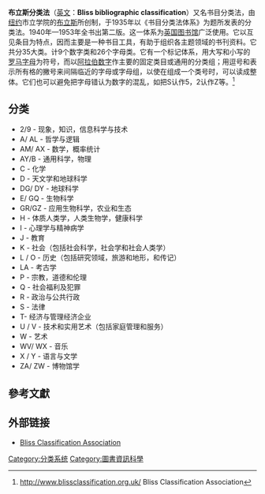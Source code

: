 '''布立斯分类法'''（[[英文|英文]]：'''Bliss bibliographic classification '''）又名书目分类法，由[[纽约|纽约]]市立学院的[[布立斯|布立斯]]所创制，于1935年以《书目分类法体系》为题所发表的分类法。1940年—1953年全书出第二版。这一体系为[[英国|英国]][[图书馆|图书馆]]广泛使用。它以互见条目为特点，因而主要是一种书目工具，有助于组织各主题领域的书刊资料。它共分35大类。计9个数字类和26个字母类。它有一个标记体系，用大写和小写的[[罗马字母|罗马字母]]为符号，而以[[阿拉伯数字|阿拉伯数字]]作主要的固定类目或通用的分类组；用逗号和表示所有格的撇号来间隔临近的字母或字母组，以使在组成一个类号时，可以读成整体。它们也可以避免把字母错认为数字的混乱，如把S认作5，2认作Z等。<ref>http://www.blissclassification.org.uk/ {{Wayback|url=http://www.blissclassification.org.uk/ |date=20120321183835 }} Bliss Classification Association</ref>

==分类==
*2/9 - 现象，知识，信息科学与技术
*A/ AL - 哲学与逻辑
*AM/ AX - 数学，概率统计
*AY/B - 通用科学，物理
*C  - 化学
*D  - 天文学和地球科学
*DG/ DY - 地球科学
*E/ GQ  - 生物科学
*GR/GZ - 应用生物科学，农业和生态
*H  - 体质人类学，人类生物学，健康科学
*I - 心理学与精神病学
*J  - 教育
*K  - 社会（包括社会科学，社会学和社会人类学）
*L / O - 历史（包括研究领域，旅游和地形，和传记）
*LA - 考古学
*P  - 宗教，道德和伦理
*Q  - 社会福利及犯罪
*R  - 政治与公共行政
*S  - 法律
*T- 经济与管理经济企业
*U / V - 技术和实用艺术（包括家庭管理和服务）
*W  - 艺术
*WV/ WX - 音乐
*X / Y - 语言与文学
*ZA/ ZW - 博物馆学

==參考文獻==
{{reflist}}

==外部链接==
*[http://www.blissclassification.org.uk/ Bliss Classification Association] {{Wayback|url=http://www.blissclassification.org.uk/ |date=20120321183835 }}

{{Library classification systems}}

[[Category:分类系统|Category:分类系统]]
[[Category:圖書資訊科學|Category:圖書資訊科學]]